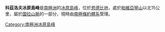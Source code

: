 {{coord|66|37|S|51|7|E|source:GNIS|display=title}}

'''科茲洛夫冰原島峰'''是[[南極洲|南極洲]]的[[冰原島峰|冰原島峰]]，位於[[恩德比地|恩德比地]]，處於[[帕維亞寧山|帕維亞寧山]]以北15公里，屬於[[圖拉山脈|圖拉山脈]]的一部分，現時由[[南極條約體系|南極條約體系]]管理。

{{Antarctica-geo-stub}}
[[Category:南極洲冰原島峰|Category:南極洲冰原島峰]]